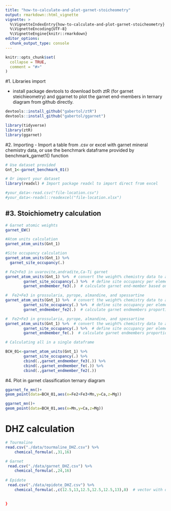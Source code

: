 ```yaml
---
title: "how-to-calculate-and-plot-garnet-stoicheometry"
output: rmarkdown::html_vignette
vignette: >
  %\VignetteIndexEntry{how-to-calculate-and-plot-garnet-stoicheometry}
  %\VignetteEncoding{UTF-8}
  %\VignetteEngine{knitr::rmarkdown}
editor_options: 
  chunk_output_type: console
---
```


```r
knitr::opts_chunk$set(
  collapse = TRUE,
  comment = "#>"
)
```

#1. Libraries import

- install package devtools to download both ztR (for garnet steichieometry) and ggarnet to plot the garnet end-members in ternary diagram from github directly.
```r

devtools::install_github("gabertol/ztR")
devtools::install_github("gabertol/ggarnet")

library(tidyverse)
library(ztR)
library(ggarnet)


```

#2. Importing
- Import a table from .csv or excel with garnet mineral chemistry data, or use the benchmark dataframe provided by benchmark_garnet1() function
```r
# Use dataset provided
Gnt_1<-garnet_benchmark_01()

# Or import your dataset
library(readxl) # Import package readxl to import direct from excel

#your_data<-read.csv("file-location.csv")
#your_data<-readxl::readexcel("file-location.xlsx")

```

#3. Stoichiometry calculation
- 
```r
# Garnet atomic weights
garnet_EW()

#Atom units calculation
garnet_atom_units(Gnt_1)

#Site occupancy calculation
garnet_atom_units(Gnt_1) %>% 
  garnet_site_occupancy(.)

# Fe2+Fe3 in uvarovite,andradite,Ca-Ti garnet
garnet_atom_units(Gnt_1) %>%  # convert the weight% chemistry data to atomic units
        garnet_site_occupancy(.) %>%  # define site occupancy per element
        garnet_endmember_fe3(.)  # calculate garnet end-member based on Fe3 content resulting uvarovite,andradite,Ca-Ti garnet 

#  Fe2+Fe3 in grossularia, pyrope, almandine, and spessartine
garnet_atom_units(Gnt_1) %>%  # convert the weight% chemistry data to atomic units
        garnet_site_occupancy(.) %>%  # define site occupancy per element
        garnet_endmember_fe2(.)  # calculate garnet endmembers proportion using the Fe3 and Fe2 for grossularia, pyrope, almandine, and spessartine- without the presence of spessartine, uvarovite, andradite and Ca-Ti garnets

#  Fe2+Fe3 in grossularia, pyrope, almandine, and spessartine
garnet_atom_units(Gnt_1) %>%  # convert the weight% chemistry data to atomic units
        garnet_site_occupancy(.) %>%  # define site occupancy per element
        garnet_endmember_fe(.)  # calculate garnet endmembers proportion using the Fe3 and Fe2 for grossularia, pyrope, almandine, and spessartine - without the presence of spessartine, uvarovite, andradite and Ca-Ti garnets

# Calculating all in a single dataframe

BCH_01<-garnet_atom_units(Gnt_1) %>% 
        garnet_site_occupancy(.) %>% 
        cbind(.,garnet_endmember_fe3(.)) %>% 
        cbind(.,garnet_endmember_fe(.)) %>% 
        cbind(.,garnet_endmember_fe2(.)) 

```

#4. Plot in garnet classification ternary diagram

```r
ggarnet_fe_mn()+
geom_point(data=BCH_01,aes(x=Fe2+Fe3+Mn,y=Ca,z=Mg))

ggarnet_mn()+
geom_point(data=BCH_01,aes(x=Mn,y=Ca,z=Mg))
```

# DHZ calculation
```r

# Tourmaline
read.csv("./data/tourmaline_DHZ.csv") %>%   
    chemical_formula(.,31,16)

# Garnet
 read.csv("./data/garnet_DHZ.csv") %>% 
    chemical_formula(.,24,16) 
  
# Epidote 
 read.csv("./data/epidote_DHZ.csv") %>% 
    chemical_formula(.,c(12.5,13,12.5,12.5,12.5,13),8)  # vector with different qtty of oxigens
  

}

```

